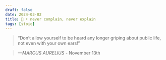 ```yaml
---
draft: false 
date: 2024-03-02
title: 🗿 • never complain, never explain
tags: [stoic]
---
```


>  “Don’t allow yourself to be heard any longer griping about public life, not even with your own ears!”

> *—MARCUS AURELIUS* - November 13th